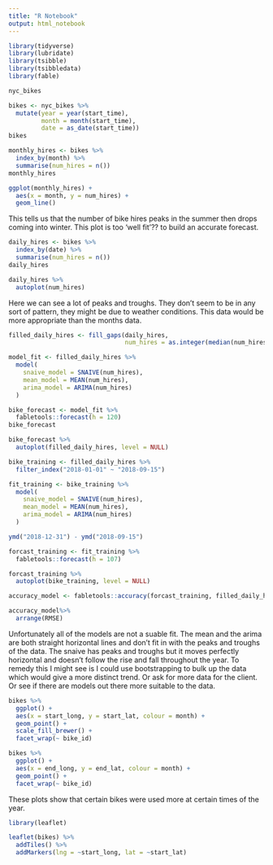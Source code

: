 ```yaml
---
title: "R Notebook"
output: html_notebook
---
```


```r
library(tidyverse)
library(lubridate)
library(tsibble)
library(tsibbledata)
library(fable)
```

```r
nyc_bikes
```

```r
bikes <- nyc_bikes %>%
  mutate(year = year(start_time),
         month = month(start_time),
         date = as_date(start_time))
bikes
```

```r
monthly_hires <- bikes %>%
  index_by(month) %>%
  summarise(num_hires = n())
monthly_hires
```

```r
ggplot(monthly_hires) +
  aes(x = month, y = num_hires) +
  geom_line()
```

This tells us that the number of bike hires peaks in the summer then drops coming into winter. This plot is too 'well fit'?? to build an accurate forecast.

```r
daily_hires <- bikes %>%
  index_by(date) %>%
  summarise(num_hires = n())
daily_hires
```

```r
daily_hires %>%
  autoplot(num_hires)
```

Here we can see a lot of peaks and troughs. They don't seem to be in any sort of pattern, they might be due to weather conditions. This data would be more appropriate than the months data.

```r
filled_daily_hires <- fill_gaps(daily_hires,
                                num_hires = as.integer(median(num_hires)))
```

```r
model_fit <- filled_daily_hires %>%
  model(
    snaive_model = SNAIVE(num_hires),
    mean_model = MEAN(num_hires),
    arima_model = ARIMA(num_hires)
  )

```

```r
bike_forecast <- model_fit %>%
  fabletools::forecast(h = 120)
bike_forecast
```

```r
bike_forecast %>%
  autoplot(filled_daily_hires, level = NULL)

```

```r
bike_training <- filled_daily_hires %>%
  filter_index("2018-01-01" ~ "2018-09-15")
```

```r
fit_training <- bike_training %>%
  model(
    snaive_model = SNAIVE(num_hires),
    mean_model = MEAN(num_hires),
    arima_model = ARIMA(num_hires)
  )
```

```r
ymd("2018-12-31") - ymd("2018-09-15") 
```

```r
forcast_training <- fit_training %>%
  fabletools::forecast(h = 107)
```

```r
forcast_training %>%
  autoplot(bike_training, level = NULL)
```

```r
accuracy_model <- fabletools::accuracy(forcast_training, filled_daily_hires)

accuracy_model%>%
  arrange(RMSE)
```

Unfortunately all of the models are not a suable fit. The mean and the arima are both straight horizontal lines and don't fit in with the peaks and troughs of the data. The snaive has peaks and troughs but it moves perfectly horizontal and doesn't follow the rise and fall throughout the year. To remedy this I might see is I could use bootstrapping to bulk up the data which would give a more distinct trend. Or ask for more data for the client. Or see if there are models out there more suitable to the data.

```r
bikes %>%
  ggplot() +
  aes(x = start_long, y = start_lat, colour = month) +
  geom_point() +
  scale_fill_brewer() +
  facet_wrap(~ bike_id)
```

```r
bikes %>%
  ggplot() +
  aes(x = end_long, y = end_lat, colour = month) +
  geom_point() +
  facet_wrap(~ bike_id)
```

These plots show that certain bikes were used more at certain times of the year.

```r
library(leaflet)
```

```r
leaflet(bikes) %>%
  addTiles() %>%
  addMarkers(lng = ~start_long, lat = ~start_lat)
```


